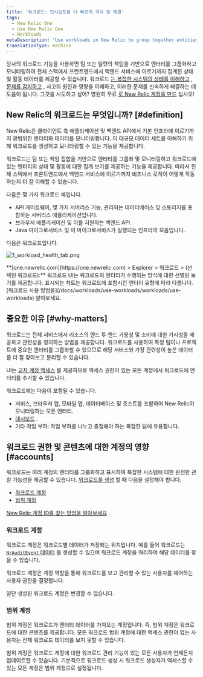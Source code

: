 ```yaml
---
title: '워크로드: 인시던트를 더 빠르게 격리 및 해결'
tags:
  - New Relic One
  - Use New Relic One
  - Workloads
metaDescription: 'Use workloads in New Relic to group together entities that make up a specific business service, making it easier to isolate and troubleshoot issues.'
translationType: machine
---
```


당사의 워크로드 기능을 사용하면 팀 또는 일련의 책임을 기반으로 엔터티를 그룹화하고 모니터링하여 전체 스택에서 프런트엔드에서 백엔드 서비스에 이르기까지 집계된 상태 및 활동 데이터를 제공할 수 있습니다. 워크로드 [는 복잡한 시스템의 상태를 이해하고](/docs/workloads/use-workloads/workloads/use-workloads) , [문제를 감지하고](/docs/workloads/use-workloads/workloads/workload-status) , 사고의 원인과 영향을 이해하고, 이러한 문제를 신속하게 해결하는 데 도움이 됩니다. 그것을 시도하고 싶어? 영원히 무료 [로 New Relic 계정을 만드](https://newrelic.com/signup) 십시오!

## New Relic의 워크로드는 무엇입니까? [#definition]

New Relic은 클라이언트 측 애플리케이션 및 백엔드 API에서 기본 인프라에 이르기까지 광범위한 엔터티와 데이터를 모니터링합니다. 이 대규모 데이터 세트를 이해하기 위해 워크로드를 생성하고 모니터링할 수 있는 기능을 제공합니다.

워크로드는 팀 또는 책임 집합을 기반으로 엔터티를 그룹화 및 모니터링하고 워크로드에 있는 엔터티의 상태 및 활동에 대한 집계 보기를 제공하는 기능을 제공합니다. 따라서 전체 스택에서 프론트엔드에서 백엔드 서비스에 이르기까지 비즈니스 로직이 어떻게 작동하는지 더 잘 이해할 수 있습니다.

다음은 몇 가지 워크로드 예입니다.

* API 게이트웨이, 몇 가지 서버리스 기능, 관리되는 데이터베이스 및 스토리지를 포함하는 서버리스 애플리케이션입니다.
* 브라우저 애플리케이션 및 이를 지원하는 백엔드 API.
* Java 마이크로서비스 및 이 마이크로서비스가 실행되는 인프라의 모음입니다.

다음은 워크로드입니다.

![1_workload_health_tab.png](./images/1_workload_health_tab.png "워크로드_건강_탭.png")

<figcaption>
  **[one.newrelic.com](https://one.newrelic.com) > Explorer > 워크로드 > (선택된 워크로드):** 워크로드 UI는 워크로드의 엔터티가 수행되는 방식에 대한 선별된 보기를 제공합니다. 표시되는 차트는 워크로드에 포함시킨 엔터티 유형에 따라 다릅니다.
</figcaption>

<Callout variant="tip">
  [워크로드 사용 방법을](/docs/workloads/use-workloads/workloads/use-workloads) 알아보세요.
</Callout>

## 중요한 이유 [#why-matters]

워크로드는 전체 서비스에서 리소스의 엔드 투 엔드 가용성 및 소비에 대한 가시성을 제공하고 관련성을 정의하는 방법을 제공합니다. 워크로드를 사용하여 특정 팀이나 프로젝트에 중요한 엔터티를 그룹화할 수 있으므로 해당 서비스와 가장 관련성이 높은 데이터를 더 잘 찾아보고 분리할 수 있습니다.

UI는 [교차 계정 액세스](/docs/new-relic-one/use-new-relic-one/core-concepts/cross-account-features-security-new-relic-one) 를 제공하므로 액세스 권한이 있는 모든 계정에서 워크로드에 엔터티를 추가할 수 있습니다.

워크로드에는 다음이 포함될 수 있습니다.

* 서비스, 브라우저 앱, 모바일 앱, 데이터베이스 및 호스트를 포함하여 New Relic이 모니터링하는 모든 엔터티.
* [대시보드](/docs/dashboards/new-relic-one-dashboards/get-started/introduction-new-relic-one-dashboards) .
* 기타 작업 부하: 작업 부하를 나누고 중첩해야 하는 복잡한 팀에 유용합니다.

## 워크로드 권한 및 콘텐츠에 대한 계정의 영향 [#accounts]

워크로드는 여러 계정의 엔터티를 그룹화하고 표시하여 복잡한 시스템에 대한 완전한 관찰 가능성을 제공할 수 있습니다. [워크로드를 생성](/docs/new-relic-one/use-new-relic-one/workloads/use-workloads/#create) 할 때 다음을 설정해야 합니다.

* [워크로드 계정](#workload-account)
* [범위 계정](#scope-accounts)

[New Relic 계정 ID를 찾는 방법을 알아보세요](/docs/accounts/install-new-relic/account-setup/account-id) .

### 워크로드 계정

워크로드 계정은 워크로드별 데이터가 저장되는 위치입니다. 예를 들어 워크로드는 [`NrAuditEvent` 데이터](/docs/insights/insights-data-sources/default-data/nrauditevent-event-data-query-examples) 를 생성할 수 있으며 워크로드 계정을 쿼리하여 해당 데이터를 찾을 수 있습니다.

워크로드 계정은 계정 역할을 통해 워크로드를 보고 관리할 수 있는 사용자를 제어하는 사용자 권한을 결정합니다.

일단 생성된 워크로드 계정은 변경할 수 없습니다.

### 범위 계정

범위 계정은 워크로드가 엔터티 데이터를 가져오는 계정입니다. 즉, 범위 계정은 워크로드에 대한 콘텐츠를 제공합니다. 모든 워크로드 범위 계정에 대한 액세스 권한이 없는 사용자는 전체 워크로드 데이터를 보지 못할 수 있습니다.

범위 계정은 워크로드 계정에 대한 워크로드 관리 기능이 있는 모든 사용자가 언제든지 업데이트할 수 있습니다. 기본적으로 워크로드 생성 시 워크로드 생성자가 액세스할 수 있는 모든 계정은 범위 계정으로 설정됩니다.